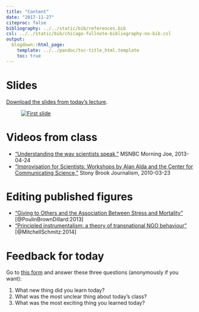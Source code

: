 ```yaml
---
title: "Content"
date: "2017-11-27"
citeproc: false
bibliography: ../../static/bib/references.bib
csl: ../../static/bib/chicago-fullnote-bibliography-no-bib.csl
output:
  blogdown::html_page:
    template: ../../pandoc/toc-title_html.template
    toc: true
---
```


# Slides

[Download the slides from today's lecture](/slides/BUSM-491R_2017-11-27.pdf).

<figure>
[![First slide](/images/slides/slides_2017-11-27.png)](/slides/BUSM-491R_2017-11-27.pdf)
</figure>


# Videos from class

- ["Understanding the way scientists speak,"](http://www.msnbc.com/morning-joe/watch/understanding-the-way-scientists-speak-27745859874) MSNBC Morning Joe, 2013-04-24
- ["Improvisation for Scientists: Workshops by Alan Alda and the Center for Communicating Science,"](https://www.youtube.com/watch?v=JtdyA7SibG8) Stony Brook Journalism, 2010-03-23


# Editing published figures

- ["Giving to Others and the Association Between Stress and Mortality"](https://www.ncbi.nlm.nih.gov/pmc/articles/PMC3780662/pdf/AJPH.2012.300876.pdf) [@PoulinBrownDillard:2013]
- ["Principled instrumentalism: a theory of transnational NGO behaviour"](https://www.cambridge.org/core/services/aop-cambridge-core/content/view/4B2E14706F0B77BF98D7F4ABBF146DC3/S0260210513000387a.pdf/principled_instrumentalism_a_theory_of_transnational_ngo_behaviour.pdf) [@MitchellSchmitz:2014]


# Feedback for today

Go to [this form](https://goo.gl/forms/zIz5NpmDGn4wNxU93) and answer these three questions (anonymously if you want):

1. What new thing did you learn today?
2. What was the most unclear thing about today's class?
3. What was the most exciting thing you learned today?
